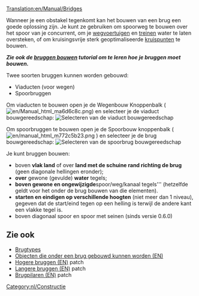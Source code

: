 [[Translation:en/Manual/Bridges]]
{{nl/Samenvoegen|nl/Manual/Bruggen bouwen}}

{{nl/Inhoudsopgave}}

Wanneer je een obstakel tegenkomt kan het bouwen van een brug een goede oplossing zijn. Je kunt ze gebruiken om spoorweg te bouwen over het spoor van je concurrent, om je [[nl/Manual/Wegvoertuigen|wegvoertuigen]] en [[nl/Manual/Treinen|treinen]] water te laten oversteken, of om kruisingsvrije sterk geoptimaliseerde [[nl/kruispunt|kruispunten]] te bouwen.

'''''Zie ook de [[nl/Manual/Bruggen bouwen|bruggen bouwen]] tutorial om te leren hoe je bruggen moet bouwen.'''''

Twee soorten bruggen kunnen worden gebouwd:
* Viaducten (voor wegen)
* Spoorbruggen

Om viaducten te bouwen open je de Wegenbouw Knoppenbalk ([[File:en/Manual html ma6d6c8c.png]]) en selecteer je de viaduct bouwgereedschap:
[[File:en/Brugbouwen2.png|none|frame|Selecteren van de viaduct bouwgereedschap]]

Om spoorbruggen te bouwen open je de Spoorbouw knoppenbalk ( [[File:en/manual html m772c5b23.png]] ) en selecteer je de brug bouwgereedschap:
[[File:en/Brugbouwen1.png|none|frame|Selecteren van de spoorbrug bouwgereedschap]]

Je kunt bruggen bouwen:
* boven '''vlak land''' of over '''land met de schuine rand richting de brug''' (geen diagonale hellingen eronder);
* '''over''' gewone (gevulde) '''water''' tegels;
* '''boven gewone en ongewijzigde '''spoor/weg/kanaal tegels''' (hetzelfde geldt voor het onder de brug bouwen van die elementen).
* '''starten en eindigen op verschillende hoogten''' (niet meer dan 1 niveau), gegeven dat de start/eind tegen op een helling is terwijl de andere kant een vlakke tegel is.
* boven diagonaal spoor en spoor met seinen (sinds versie 0.6.0)

== Zie ook ==
*[[nl/Manual/Base Set/Brugtypes|Brugtypes]]
*[[en/Archive/Manual/New Bridges|Objecten die onder een brug gebouwd kunnen worden (EN)]]
*[[en/Archive/Manual/Higher bridges|Hogere bruggen (EN)]] patch
*[[en/Archive/Manual/Settings/Longer bridges|Langere bruggen (EN)]] patch
*[[en/Archive/Manual/Settings/Bridge pillars|Brugpilaren (EN)]] patch

[[Category:nl/Constructie]]
<!-- this is not tutorial/walkthrough category member -->